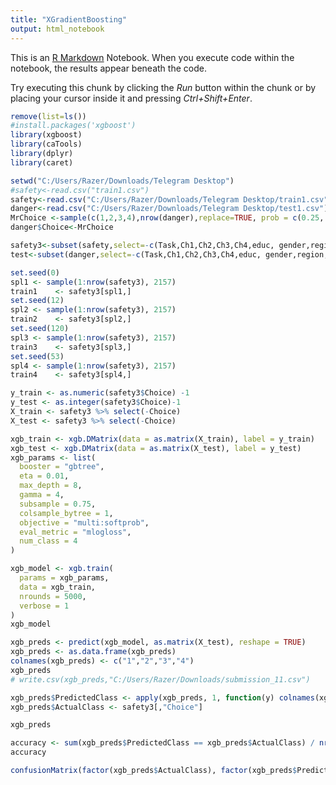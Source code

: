 ```yaml
---
title: "XGradientBoosting"
output: html_notebook
---
```


This is an [R Markdown](http://rmarkdown.rstudio.com) Notebook. When you execute code within the notebook, the results appear beneath the code.

Try executing this chunk by clicking the *Run* button within the chunk or by placing your cursor inside it and pressing *Ctrl+Shift+Enter*.

```r
remove(list=ls())
#install.packages('xgboost')
library(xgboost)
library(caTools)
library(dplyr)
library(caret)

setwd("C:/Users/Razer/Downloads/Telegram Desktop")
#safety<-read.csv("train1.csv")
safety<-read.csv("C:/Users/Razer/Downloads/Telegram Desktop/train1.csv")
danger<-read.csv("C:/Users/Razer/Downloads/Telegram Desktop/test1.csv")
MrChoice <-sample(c(1,2,3,4),nrow(danger),replace=TRUE, prob = c(0.25, 0.25, 0.25,0.25))
danger$Choice<-MrChoice

safety3<-subset(safety,select=-c(Task,Ch1,Ch2,Ch3,Ch4,educ, gender,region,segment,ppark,night,miles,Case,No,CC4,GN4,NS4,BU4,FA4,LD4,BZ4,FC4,FP4,RP4,PP4,KA4,SC4,TS4,NV4,MA4,LB4,AF4,HU4,Price4,Urb,income,age))
test<-subset(danger,select=-c(Task,Ch1,Ch2,Ch3,Ch4,educ, gender,region,segment,ppark,night,miles,Case,No,CC4,GN4,NS4,BU4,FA4,LD4,BZ4,FC4,FP4,RP4,PP4,KA4,SC4,TS4,NV4,MA4,LB4,AF4,HU4,Price4,Urb,income,age))


```

```r
set.seed(0)
spl1 <- sample(1:nrow(safety3), 2157)
train1    <- safety3[spl1,]
set.seed(12)
spl2 <- sample(1:nrow(safety3), 2157)
train2    <- safety3[spl2,]
set.seed(120)
spl3 <- sample(1:nrow(safety3), 2157)
train3    <- safety3[spl3,]
set.seed(53)
spl4 <- sample(1:nrow(safety3), 2157)
train4    <- safety3[spl4,]

y_train <- as.numeric(safety3$Choice) -1
y_test <- as.integer(safety3$Choice)-1
X_train <- safety3 %>% select(-Choice)
X_test <- safety3 %>% select(-Choice)
```

```r
xgb_train <- xgb.DMatrix(data = as.matrix(X_train), label = y_train)
xgb_test <- xgb.DMatrix(data = as.matrix(X_test), label = y_test)
xgb_params <- list(
  booster = "gbtree",
  eta = 0.01,
  max_depth = 8,
  gamma = 4,
  subsample = 0.75,
  colsample_bytree = 1,
  objective = "multi:softprob",
  eval_metric = "mlogloss",
  num_class = 4
)
```

```r
xgb_model <- xgb.train(
  params = xgb_params,
  data = xgb_train,
  nrounds = 5000,
  verbose = 1
)
xgb_model
```

```r
xgb_preds <- predict(xgb_model, as.matrix(X_test), reshape = TRUE)
xgb_preds <- as.data.frame(xgb_preds)
colnames(xgb_preds) <- c("1","2","3","4")
xgb_preds
# write.csv(xgb_preds,"C:/Users/Razer/Downloads/submission_11.csv")
```

```r
xgb_preds$PredictedClass <- apply(xgb_preds, 1, function(y) colnames(xgb_preds)[which.max(y)])
xgb_preds$ActualClass <- safety3[,"Choice"]

xgb_preds
```

```r
accuracy <- sum(xgb_preds$PredictedClass == xgb_preds$ActualClass) / nrow(xgb_preds)
accuracy
```

```r
confusionMatrix(factor(xgb_preds$ActualClass), factor(xgb_preds$PredictedClass))

```
